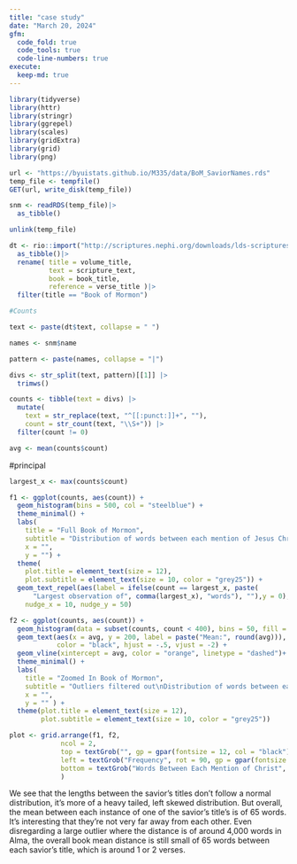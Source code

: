 ```yaml
---
title: "case study"
date: "March 20, 2024"
gfm:
  code_fold: true
  code_tools: true
  code-line-numbers: true
execute:
  keep-md: true
---
```



```r
library(tidyverse)
library(httr)
library(stringr)
library(ggrepel)
library(scales)
library(gridExtra)
library(grid)
library(png)
```


```r

url <- "https://byuistats.github.io/M335/data/BoM_SaviorNames.rds"
temp_file <- tempfile()
GET(url, write_disk(temp_file))

snm <- readRDS(temp_file)|> 
  as_tibble()

unlink(temp_file)

dt <- rio::import("http://scriptures.nephi.org/downloads/lds-scriptures.csv.zip") |> 
  as_tibble()|> 
  rename( title = volume_title,
          text = scripture_text,
          book = book_title,
          reference = verse_title )|> 
  filter(title == "Book of Mormon")

#Counts

text <- paste(dt$text, collapse = " ")

names <- snm$name

pattern <- paste(names, collapse = "|")

divs <- str_split(text, pattern)[[1]] |> 
  trimws()

counts <- tibble(text = divs) |> 
  mutate(
    text = str_replace(text, "^[[:punct:]]+", ""),
    count = str_count(text, "\\S+")) |> 
  filter(count != 0)

avg <- mean(counts$count)

```


#principal

```r

largest_x <- max(counts$count)

f1 <- ggplot(counts, aes(count)) +
  geom_histogram(bins = 500, col = "steelblue") +
  theme_minimal() +
  labs(
    title = "Full Book of Mormon",
    subtitle = "Distribution of words between each mention of Jesus Christ B.O.M.",
    x = "",
    y = "") +
  theme(
    plot.title = element_text(size = 12),
    plot.subtitle = element_text(size = 10, color = "grey25")) +
  geom_text_repel(aes(label = ifelse(count == largest_x, paste(
      "Largest observation of", comma(largest_x), "words"), ""),y = 0),
    nudge_x = 10, nudge_y = 50)

f2 <- ggplot(counts, aes(count)) +
  geom_histogram(data = subset(counts, count < 400), bins = 50, fill = "steelblue", color = "black") + 
  geom_text(aes(x = avg, y = 200, label = paste("Mean:", round(avg))), 
            color = "black", hjust = -.5, vjust = -2) +
  geom_vline(xintercept = avg, color = "orange", linetype = "dashed")+
  theme_minimal() +
  labs(
    title = "Zoomed In Book of Mormon",
    subtitle = "Outliers filtered out\nDistribution of words between each mention of Jesus Christ in B.O.M.",
    x = "",
    y = "" ) +
  theme(plot.title = element_text(size = 12),
        plot.subtitle = element_text(size = 10, color = "grey25"))

plot <- grid.arrange(f1, f2,
             ncol = 2,
             top = textGrob("", gp = gpar(fontsize = 12, col = "black")),
             left = textGrob("Frequency", rot = 90, gp = gpar(fontsize = 12)),
             bottom = textGrob("Words Between Each Mention of Christ", gp = gpar(fontsize = 12))
             )


```



We see that the lengths between the savior's titles don't follow a normal distribution, it's more of a heavy tailed, left skewed distribution. But overall, the mean between each instance of one of the savior's title's is of 65 words. It's interesting that they're not very far away from each other. Even disregarding a large outlier where the distance is of around 4,000 words in Alma, the overall book mean distance is still small of 65 words between each savior's title, which is around 1 or 2 verses.


